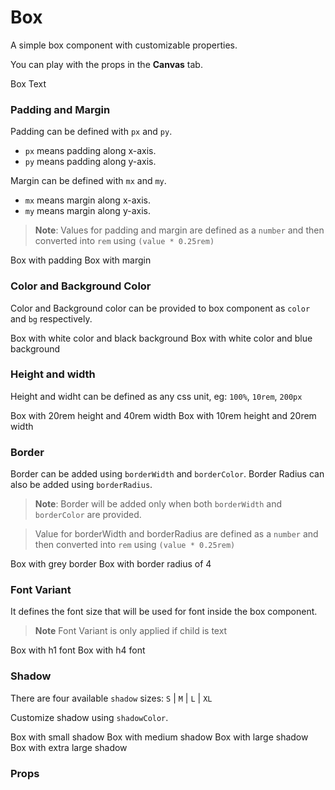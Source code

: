 
<Meta title="Core" component={Box} />

# Box

A simple box component with customizable properties.

You can play with the props in the **Canvas** tab.

<Preview withToolbar>
    <Story name="Box" decorators={[withKnobs]}>
        <Box
            fontVariant={select('Font Variant', fontVariants, 'h2')}
            color={color('Text Color', 'white')}
            bg={color('Background Color', 'black')}
            isLoading={boolean('Is Loading', false)}
            px={number('Padding x-axis', 4)}
            py={number('Padding y-axis', 4)}
            mx={number('Margin x-axis', 2)}
            my={number('Margin y-axis', 2)}
            borderRadius={number('Border radius', 2)}
            borderColor={color('Border color', 'tomato')}
            borderWidth={number('Border width', 1)}
            shadow={select('Shadow', shadows, 'M')}
            shadowColor={color('Shadow Color', 'rgba(0, 0, 0, 0.2)')}
        >
            Box Text
        </Box>
    </Story>
</Preview>

### Padding and Margin

Padding can be defined with `px` and `py`.

-   `px` means padding along x-axis.
-   `py` means padding along y-axis.

Margin can be defined with `mx` and `my`.

-   `mx` means margin along x-axis.
-   `my` means margin along y-axis.

> **Note**: Values for padding and margin are defined as a `number` and then converted into `rem` using `(value * 0.25rem)`

<Preview>
    <Box px={4} py={4} mx={0} my={0} borderWidth={1} borderColor="tomato">
        Box with padding
    </Box>
    <Box mx={8} my={4} px={0} py={0} borderWidth={1} borderColor="tomato">
        Box with margin
    </Box>
</Preview>

### Color and Background Color

Color and Background color can be provided to box component as `color` and `bg` respectively.

<Preview>
    <Box color="white" bg="black" mx={2}>
        Box with white color and black background
    </Box>
    <Box color="white" bg={defaultTheme.colors.blue[500]} mx={2}>
        Box with white color and blue background
    </Box>
</Preview>

### Height and width

Height and widht can be defined as any css unit, eg: `100%`, `10rem`, `200px`

<Preview>
    <Box color="white" bg="black" mx={2} height="20rem" width="40rem">
        Box with 20rem height and 40rem width
    </Box>
    <Box color="white" bg="black" mx={2} height="10rem" width="20rem">
        Box with 10rem height and 20rem width
    </Box>
</Preview>

### Border

Border can be added using `borderWidth` and `borderColor`. Border Radius can also be added using `borderRadius`.

> **Note**: Border will be added only when both `borderWidth` and `borderColor` are provided.

> Value for borderWidth and borderRadius are defined as a `number` and then converted into `rem` using `(value * 0.25rem)`

<Preview>
    <Box borderColor={defaultTheme.colors.grey[500]} borderWidth={1} mx={2} borderRadius={0}>
        Box with grey border
    </Box>
    <Box borderColor={defaultTheme.colors.grey[500]} borderWidth={1} mx={2} borderRadius={4}>
        Box with border radius of 4
    </Box>
</Preview>

### Font Variant

It defines the font size that will be used for font inside the box component.

> **Note** Font Variant is only applied if child is text

<Preview>
    <Box mx={2} fontVariant="h1" borderColor={defaultTheme.colors.grey[500]} borderWidth={1}>
        Box with h1 font
    </Box>
    <Box mx={2} fontVariant="h4" borderColor={defaultTheme.colors.grey[500]} borderWidth={1}>
        Box with h4 font
    </Box>
</Preview>

### Shadow

There are four available `shadow` sizes: `S` | `M` | `L` | `XL`

Customize shadow using `shadowColor`.

<Preview>
    <Box mx={2} shadow="S">
        Box with small shadow
    </Box>
    <Box mx={2} shadow="M">
        Box with medium shadow
    </Box>
    <Box mx={2} shadow="L">
        Box with large shadow
    </Box>
    <Box mx={2} shadow="XL">
        Box with extra large shadow
    </Box>
</Preview>

### Props

<Props of={Box} />
